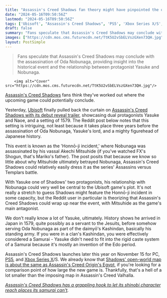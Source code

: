```yaml
---
title: "Assassin's Creed Shadows fan theory might have pinpointed the open-world game's historical setting with a crucial event in Japanese history"
date: "2024-05-16T09:50:56Z"
lastmod: "2024-05-16T09:50:56Z"
tags: ['Ubisoft', "Assassin's Creed Shadows", 'PS5', 'Xbox Series X/S', "Assassin's Creed Origins", "Assassin's Creed Valhalla"]
draft: false
summary: "Fans speculate that Assassin's Creed Shadows may conclude with the assassination of Oda Nobunaga, providing insight into the historical event and the relationship between protagonist Yasuke and Nobunaga."
images: ["https://cdn.mos.cms.futurecdn.net/TtK5U2vSbELVszGXen73QH.jpg"]
layout: PostSimple
---
```

> Fans speculate that Assassin's Creed Shadows may conclude with the assassination of Oda Nobunaga, providing insight into the historical event and the relationship between protagonist Yasuke and Nobunaga.


        <img alt="Cover" src="https://cdn.mos.cms.futurecdn.net/TtK5U2vSbELVszGXen73QH.jpg"/>
        
[Assassin's Creed Shadows](https://www.gamesradar.com/assassins-creed-codename-red-guide/) fans think they've worked out where the upcoming game could potentially conclude.

Yesterday, [Ubisoft](https://www.gamesradar.com/tag/ubisoft/) finally pulled back the curtain on [Assassin's Creed Shadows with its debut reveal trailer](https://www.gamesradar.com/games/assassin-s-creed/assassins-creed-shadows-trailer-unveils-dual-protagonists-one-the-first-black-samurai-in-japanese-history-the-other-a-shinobi/), showcasing dual protagonists Yasuke and Naoe, and a setting of 1579. The Reddit post below notes that this setting is intriguing, not least because it takes place three years before the assassination of Oda Nobunaga, Yasuke's lord, and a mighty figurehead of Japanese history.

This event is known as the 'Honnō-ji incident,' where Nobunaga was assassinated by his vassal Akechi Mitsuhide (if you've watched FX's Shogun, that's Mariko's father). The post posits that because we know so little about why Mitsuhide ultimately betrayed Nobunaga, Assassin's Creed Shadows could relatively easily dress it as the series' Assassins versus Templars battle.

With Yasuke one of Shadows' two protagonists, his relationship with Nobunaga could very well be central to the Ubisoft game's plot. It's not really a stretch to guess Shadows might feature the Honnō-ji incident in some capacity, but the Reddit user in particular is theorizing that Assassin's Creed Shadows could wrap up near the event, with Mitsuhide as the game's main antagonist.

We don't really know a lot of Yasuke, ultimately. History shows he arrived in Japan in 1579, quite possibly as a servant to the Jesuits, before somehow serving Oda Nobunaga as part of the daimyō's Kashindan, basically his standing army. If you were in a clan's Kashindan, you were effectively considered a Samurai - Yasuke didn't need to fit into the rigid caste system of a Samurai because it's mostly an invention of the Edo period.

Assassin's Creed Shadows launches later this year on November 15 for PC, [PS5](https://www.gamesradar.com/ps5-review/), and [Xbox Series X](https://www.gamesradar.com/xbox-series-x-review/)/S. We already know that [Shadows' open-world map is about the same as Assassin's Creed Origin's Egypt](https://www.gamesradar.com/games/assassin-s-creed/the-assassins-creed-shadows-open-world-map-is-about-the-same-size-as-origins-egypt-but-exists-on-a-more-realistic-scale-because-ubisoft-really-wanted-the-mountains-to-feel-like-mountains/), if you're looking for a comparison point of how large the new game is. Thankfully, that's a hell of a lot smaller than the imposing map in Assassin's Creed Valhalla. 

[<em>Assassin's Creed Shadows has a grappling hook to let its shinobi character reach places its samurai can't</em>](https://www.gamesradar.com/games/assassin-s-creed/assassins-creed-shadows-has-a-grappling-hook-to-let-its-shinobi-character-reach-places-its-samurai-cant/)*.*
        